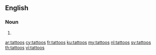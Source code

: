 {{also|Tattoos}}
==English==

===Noun===
{{head|en|plural}}

# {{plural of|tattoo|lang=en}}

[[ar:tattoos]]
[[cy:tattoos]]
[[fr:tattoos]]
[[ku:tattoos]]
[[my:tattoos]]
[[nl:tattoos]]
[[sv:tattoos]]
[[th:tattoos]]
[[vi:tattoos]]